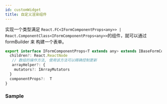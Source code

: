 ```yaml
---
id: customWidget
title: 自定义渲染组件
---
```



实现一个类型满足 `React.FC<IFormComponentProps<any>> | React.ComponentClass<IFormComponentProps<any>>`的组件，就可以通过 formBuilder 来
构建一个表单。

```jsx
export interface IFormComponentProps<T extends any> extends IBaseFormComponentProps {
  children?: React.ReactNode
   // 数组的操作方法, 使用该方法可以精确控制更新
   arrayHelper?: {
    mutators?: IArrayMutators
  }
  componentProps?:  T
}
```

### Sample

<ExampleCustomizer code={AtomSource} example={Atom} />
